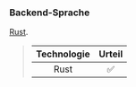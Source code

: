 ### Backend-Sprache

[Rust][rust].

> | Technologie | Urteil |
> | :---------: | :----: |
> |    Rust     |   ✅   |

[rust]: https://www.rust-lang.org/
